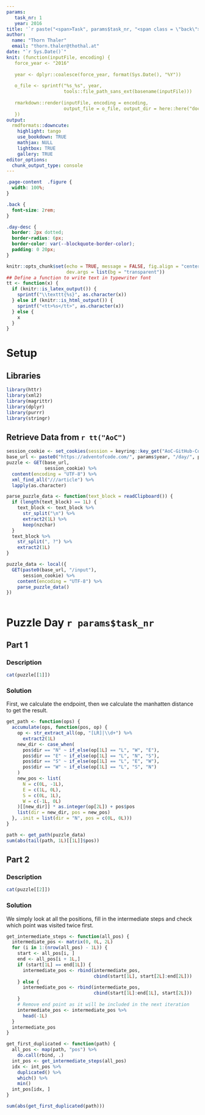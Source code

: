 ```yaml
---
params:
   task_nr: 1
   year: 2016
title: '`r paste("<span>Task", params$task_nr, "<span class = \"back\"><a href = \"index.html\">", fontawesome::fa("home"), "</a></span></span>")`'
author: 
  name: "Thorn Thaler"
  email: "thorn.thaler@thothal.at"
date: "`r Sys.Date()`"
knit: (function(inputFile, encoding) {
   force_year <- "2016"
   
   year <- dplyr::coalesce(force_year, format(Sys.Date(), "%Y"))
   
   o_file <- sprintf("%s_%s", year, 
                     tools::file_path_sans_ext(basename(inputFile)))
                     
   rmarkdown::render(inputFile, encoding = encoding, 
                     output_file = o_file, output_dir = here::here("docs"))
   })
output: 
  rmdformats::downcute:
    highlight: tango
    use_bookdown: TRUE
    mathjax: NULL
    lightbox: TRUE
    gallery: TRUE
editor_options: 
  chunk_output_type: console
---
```


```css
.page-content  .figure {
  width: 100%;
}

.back {
  font-size: 2rem;
}

.day-desc {
  border: 2px dotted;
  border-radius: 6px;
  border-color: var(--blockquote-border-color);
  padding: 0 20px;
}
```


```r
knitr::opts_chunk$set(echo = TRUE, message = FALSE, fig.align = "center",
                      dev.args = list(bg = "transparent"))
## Define a function to write text in typewriter font
tt <- function(x) {
  if (knitr::is_latex_output()) {
    sprintf("\\texttt{%s}", as.character(x))
  } else if (knitr::is_html_output()) {
    sprintf("<tt>%s</tt>", as.character(x))
  } else {
    x
  }
}
```

# Setup

## Libraries

```r
library(httr)
library(xml2)
library(magrittr)
library(dplyr)
library(purrr)
library(stringr)
```

## Retrieve Data from `r tt("AoC")`


```r
session_cookie <- set_cookies(session = keyring::key_get("AoC-GitHub-Cookie"))
base_url <- paste0("https://adventofcode.com/", params$year, "/day/", params$task_nr)
puzzle <- GET(base_url,
              session_cookie) %>% 
  content(encoding = "UTF-8") %>% 
  xml_find_all("///article") %>% 
  lapply(as.character)

parse_puzzle_data <- function(text_block = readClipboard()) {
  if (length(text_block) == 1L) {
    text_block <- text_block %>% 
      str_split("\n") %>% 
      extract2(1L) %>% 
      keep(nzchar)
  }
  text_block %>% 
    str_split(", ?") %>% 
    extract2(1L)
}

puzzle_data <- local({
  GET(paste0(base_url, "/input"),
      session_cookie) %>% 
    content(encoding = "UTF-8") %>% 
    parse_puzzle_data()
})
```

```r
```

# Puzzle Day `r params$task_nr`

## Part 1

### Description

```r
cat(puzzle[[1]])
```

### Solution

First, we calculate the endpoint, then we calculate the manhatten distance to get the 
result.

```r
get_path <- function(ops) {
  accumulate(ops, function(pos, op) {
    op <- str_extract_all(op, "[LR]|\\d+") %>% 
      extract2(1L)
    new_dir <- case_when(
      pos$dir == "N" ~ if_else(op[1L] == "L", "W", "E"),
      pos$dir == "E" ~ if_else(op[1L] == "L", "N", "S"),
      pos$dir == "S" ~ if_else(op[1L] == "L", "E", "W"),
      pos$dir == "W" ~ if_else(op[1L] == "L", "S", "N")
    )
    new_pos <- list(
      N = c(0L, -1L),
      E = c(1L, 0L),
      S = c(0L, 1L),
      W = c(-1L, 0L)
    )[[new_dir]] * as.integer(op[2L]) + pos$pos
    list(dir = new_dir, pos = new_pos)
  }, .init = list(dir = "N", pos = c(0L, 0L)))
}

path <- get_path(puzzle_data)
sum(abs(tail(path, 1L)[[1L]]$pos))
```

## Part 2

### Description

```r
cat(puzzle[[2]])
```

### Solution

We simply look at all the positions, fill in the intermediate steps and check which point 
was visited twice first.

```r
get_intermediate_steps <- function(all_pos) {
  intermediate_pos <- matrix(0, 0L, 2L)
  for (i in 1:(nrow(all_pos) - 1L)) {
    start <- all_pos[i, ]
    end <- all_pos[i + 1L,]
    if (start[1L] == end[1L]) {
      intermediate_pos <- rbind(intermediate_pos,
                                cbind(start[1L], start[2L]:end[2L]))
    } else {
      intermediate_pos <- rbind(intermediate_pos,
                                cbind(start[1L]:end[1L], start[2L]))
    }
    # Remove end point as it will be included in the next iteration
    intermediate_pos <- intermediate_pos %>% 
      head(-1L)
  }
  intermediate_pos
}

get_first_duplicated <- function(path) {
  all_pos <- map(path, "pos") %>% 
    do.call(rbind, .) 
  int_pos <- get_intermediate_steps(all_pos)
  idx <- int_pos %>% 
    duplicated() %>% 
    which() %>% 
    min()
  int_pos[idx, ]
}

sum(abs(get_first_duplicated(path)))
```
